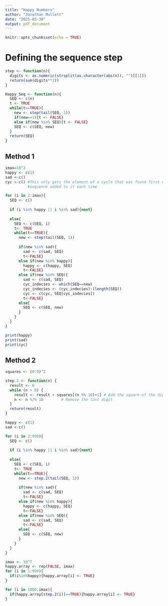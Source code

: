 ```yaml
---
title: "Happy Numbers"
author: "Jonathan Mullett"
date: "2025-03-30"
output: pdf_document
---
```


```r
knitr::opts_chunk$set(echo = TRUE)
```

# Defining the sequence step
```r
step <- function(n){
  digits <- as.numeric(strsplit(as.character(abs(n)), "")[[1]])
  return(sum(digits**2))
}

Happy_Seq <- function(n){
  SEQ <- c(n)
  t <- TRUE
  while(t==TRUE){
    new <- step(tail(SEQ, 1))
    if(new==1){t <- FALSE}
    else if(new %in% SEQ){t <- FALSE}
    SEQ <- c(SEQ, new)
  }
  return(SEQ)
}
```

## Method 1
```r
imax=10^3
happy <- c(1)
sad <-c()
cyc <-c() #This only gets the element of a cycle that was found first during the
          #sequence added to it each time

for (i in 2:imax){
  SEQ <- c()
  
  if (i %in% happy || i %in% sad){next}
  
  else{
    SEQ <- c(SEQ, i)
    t<- TRUE
    while(t==TRUE){
      new <- step(tail(SEQ, 1))
      
      if(new %in% sad){
        sad <- c(sad, SEQ)
        t<-FALSE}
      else if(new %in% happy){
        happy <- c(happy, SEQ)
        t<-FALSE}
      else if(new %in% SEQ){
        sad <- c(sad, SEQ)
        cyc_indecies <- which(SEQ==new)
        cyc_indecies <- (cyc_indecies):(length(SEQ))
        cyc <- c(cyc, SEQ[cyc_indecies])
        t<-FALSE}
      else{
        SEQ <- c(SEQ, new)
      }
    }
  }
}
```

```r
print(happy)
print(sad)
print(cyc)
```



## Method 2
```r
squares <- (0:9)^2

step.2 <- function(n) {
  result <- 0
  while (n > 0) {
    result <- result + squares[(n %% 10)+1] # Add the square of the digit
    n <- n %/% 10        # Remove the last digit
  }
  return(result)
}
```

```r
happy <- c(1)
sad <-c()

for (i in 2:999){
  SEQ <- c()
  
  if (i %in% happy || i %in% sad){next}
  
  else{
    SEQ <- c(SEQ, i)
    t<- TRUE
    while(t==TRUE){
      new <- step.2(tail(SEQ, 1))
      
      if(new %in% sad){
        sad <- c(sad, SEQ)
        t<-FALSE}
      else if(new %in% happy){
        happy <- c(happy, SEQ)
        t<-FALSE}
      else if(new %in% SEQ){
        sad <- c(sad, SEQ)
        t<-FALSE}
      else{
        SEQ <- c(SEQ, new)
      }
    }
  }
}

imax <- 10^7
happy.array <- rep(FALSE, imax)
for (i in 1:999){
  if(i%in%happy){happy.array[i] <- TRUE}
}

for (i in 1000:imax){
  if(happy.array[step.2(i)]==TRUE){happy.array[i] <- TRUE}
}
```


```r
```
